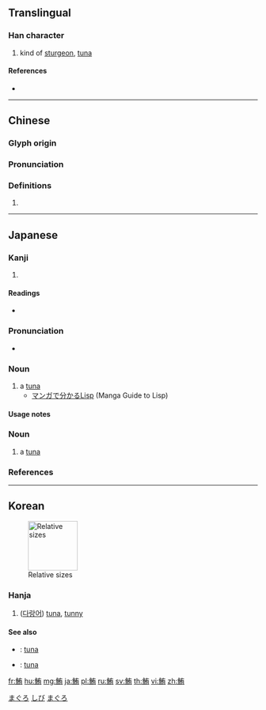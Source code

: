 {{character info/new}}
{{also|鲔}}
==Translingual==

===Han character===
{{Han char|rn=195|rad=魚|as=06|sn=17|four=24327|canj=NFKB}}

# kind of [[sturgeon]], [[tuna]]

====References====
* {{Han ref|kx=1469.210|dkj=46126|dj=2002.180|hdz=74685.090|uh=9BAA|ud=39850|bh=C243|bd=49731}}

----

==Chinese==
{{zh-forms|s=鲔}}

===Glyph origin===
{{Han etym}}

===Pronunciation===
{{zh-pron
|m=wěi
|c=fui2,wai5
|h=pfs=
|md=
|mn=
|w=
|mc=y
|oc=y
|cat=
}}

===Definitions===
{{zh-hanzi}}

# {{rfdef|lang=zh}}

----

==Japanese==

===Kanji===
{{ja-kanji|grade=|rs=魚06}}

# {{defn|lang=ja|sort=魚06}}

====Readings====
* {{ja-readings|on=[[い]] (i), [[ゆう]] (yū)|kun=[[まぐろ]] (maguro), [[しび]] (shibi)}}

===Pronunciation===
* {{ja-pron|まぐろ|acc=0|acc_ref=NHK}}

===Noun===
{{ja-noun|まぐろ|マグロ}}

# a [[tuna]] {{gloss|type of fish}}
#* [http://lambda.bugyo.tk/cdr/mwl/index.html マンガで分かるLisp] (Manga Guide to Lisp)
#*: {{ja-usex|みりん。地域猫。最近までマクロのことを'''マグロ'''と思っていた。|みりん。ち.いきねこ。さいきん まで マクロ の こと を '''マグロ''' と おもっていた。|Mirin: A neighbours' cat. Until recently often confused macros with '''tuna'''.}}

====Usage notes====
{{U:ja:biology|マグロ}}

===Noun===
{{ja-noun|しび}}

# a [[tuna]] {{gloss|type of fish}}

===References===
<references/>

[[Category:ja:Fish|まぐろ]]
[[Category:ja:Fish|しび]]
[[Category:Japanese basic words|まぐろ]]

----

==Korean==
[[File:Tuna Relative Sizes.jpg|thumb|100px|Relative sizes]]

===Hanja===
{{ko-hanja|hangeul=유|eumhun=|rv=yu|mr=yu|y=yu}}

# ([[다랑어]]) [[tuna]], [[tunny]]

====See also====
* {{ko-l|참다랑어}}: [[tuna]]
* {{ko-l|참치}}: [[tuna]]

[[fr:鮪]]
[[hu:鮪]]
[[mg:鮪]]
[[ja:鮪]]
[[pl:鮪]]
[[ru:鮪]]
[[sv:鮪]]
[[th:鮪]]
[[vi:鮪]]
[[zh:鮪]]